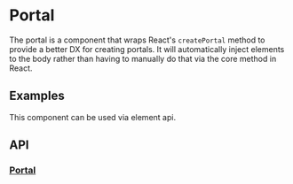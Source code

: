 
# Portal

The portal is a component that wraps React's `createPortal` method
to provide a better DX for creating portals. It will automatically
inject elements to the body rather than having to manually do that
via the core method in React.

## Examples
This component can be used via element api.

<StoryRenderer path="utils/Portal.story.tsx" name="Simple" />

## API
### [Portal](https://github.com/reaviz/reablocks/blob/master/src/utils/Portal/Portal.ts)
<PropsTable name="Portal" />
